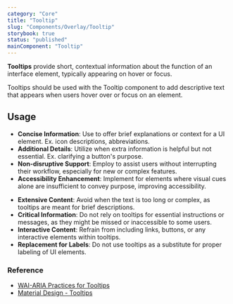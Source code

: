 ```yaml
---
category: "Core"
title: "Tooltip"
slug: "Components/Overlay/Tooltip"
storybook: true
status: "published"
mainComponent: "Tooltip"
---
```


**Tooltips** provide short, contextual information about the function of an interface element, typically appearing on hover or focus.

Tooltips should be used with the Tooltip component to add descriptive text that appears when users hover over or focus on an element.

## Usage

<DoUse>

- **Concise Information**: Use to offer brief explanations or context for a UI element. Ex. icon descriptions, abbreviations.
- **Additional Details**: Utilize when extra information is helpful but not essential. Ex. clarifying a button's purpose.
- **Non-disruptive Support**: Employ to assist users without interrupting their workflow, especially for new or complex features.
- **Accessibility Enhancement**: Implement for elements where visual cues alone are insufficient to convey purpose, improving accessibility.

</DoUse>

<DoNotUse>

- **Extensive Content**: Avoid when the text is too long or complex, as tooltips are meant for brief descriptions.
- **Critical Information**: Do not rely on tooltips for essential instructions or messages, as they might be missed or inaccessible to some users.
- **Interactive Content**: Refrain from including links, buttons, or any interactive elements within tooltips.
- **Replacement for Labels**: Do not use tooltips as a substitute for proper labeling of UI elements.

</DoNotUse>

### Reference

- [WAI-ARIA Practices for Tooltips](https://www.w3.org/TR/wai-aria-practices/#tooltip)
- [Material Design - Tooltips](https://material.io/components/tooltips)
